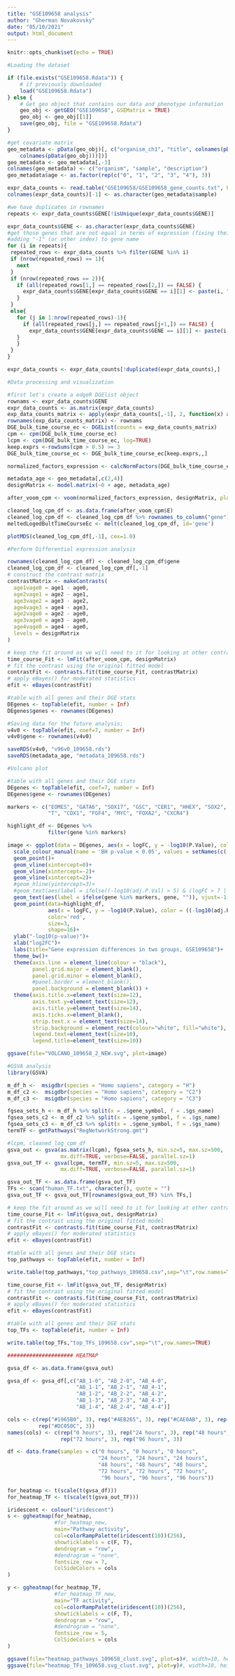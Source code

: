 ```yaml
---
title: "GSE109658 analysis"
author: "Gherman Novakovsky"
date: "05/10/2021"
output: html_document
---
```


```r
knitr::opts_chunk$set(echo = TRUE)
```

```r
#Loading the dataset

if (file.exists("GSE109658.Rdata")) {
    # if previously downloaded
    load("GSE109658.Rdata")
} else {
    # Get geo object that contains our data and phenotype information
    geo_obj <- getGEO("GSE109658", GSEMatrix = TRUE)
    geo_obj <- geo_obj[[1]]
    save(geo_obj, file = "GSE109658.Rdata")
}

#get covariate matrix
geo_metadata <- pData(geo_obj)[, c("organism_ch1", "title", colnames(pData(geo_obj))[grep("characteristics", 
    colnames(pData(geo_obj)))])]
geo_metadata <- geo_metadata[,-3]
colnames(geo_metadata) <- c("organism", "sample", "description")
geo_metadata$age <- as.factor(rep(c("0", "1", "2", "3", "4"), 3))

expr_data_counts <- read.table("GSE109658/GSE109658_gene_counts.txt", header=TRUE) 
colnames(expr_data_counts)[-1] <- as.character(geo_metadata$sample)

#we have duplicates in rownames
repeats <- expr_data_counts$GENE[!isUnique(expr_data_counts$GENE)]

expr_data_counts$GENE <- as.character(expr_data_counts$GENE)
#get those genes that are not equal in terms of expression (fixing their names)
#adding "-1" (or other index) to gene name
for (i in repeats){
 repeated_rows <- expr_data_counts %>% filter(GENE %in% i)
 if (nrow(repeated_rows) == 1){
   next
 }
 if (nrow(repeated_rows == 2)){
   if (all(repeated_rows[1,] == repeated_rows[2,]) == FALSE) {
     expr_data_counts$GENE[expr_data_counts$GENE == i][1] <- paste(i, "1", sep="-")
   }
 }
 else{
   for (j in 1:nrow(repeated_rows)-1){
     if (all(repeated_rows[j,] == repeated_rows[j+1,]) == FALSE) {
       expr_data_counts$GENE[expr_data_counts$GENE == i][1] <- paste(i, as.character(j), sep="-")
   }
   }
 }
}

expr_data_counts <- expr_data_counts[!duplicated(expr_data_counts),]
```

```r
#Data processing and visualization

#first let's create a edgeR DGElist object
rownams <- expr_data_counts$GENE
expr_data_counts <- as.matrix(expr_data_counts)
exp_data_counts_matrix <- apply(expr_data_counts[,-1], 2, function(x) as.numeric(x))
rownames(exp_data_counts_matrix) <- rownams
DGE_bulk_time_course_ec <- DGEList(counts = exp_data_counts_matrix) 
cpm <- cpm(DGE_bulk_time_course_ec)
lcpm <- cpm(DGE_bulk_time_course_ec, log=TRUE)
keep.exprs <-rowSums(cpm > 0.5) >= 3 
DGE_bulk_time_course_ec <- DGE_bulk_time_course_ec[keep.exprs,,]

normalized_factors_expression <- calcNormFactors(DGE_bulk_time_course_ec, method = "TMM") #calculation of scaling factors (for library size)

metadata_age <- geo_metadata[,c(2,4)]
designMatrix <- model.matrix(~0 + age, metadata_age)

after_voom_cpm <- voom(normalized_factors_expression, designMatrix, plot=FALSE)

cleaned_log_cpm_df <- as.data.frame(after_voom_cpm$E)
cleaned_log_cpm_df <- cleaned_log_cpm_df %>% rownames_to_column("gene")
meltedLogedBultTimeCourseEc <- melt(cleaned_log_cpm_df, id='gene')

plotMDS(cleaned_log_cpm_df[,-1], cex=1.0)
```

```r
#Perform Differential expression analysis

rownames(cleaned_log_cpm_df) <- cleaned_log_cpm_df$gene
cleaned_log_cpm_df <- cleaned_log_cpm_df[,-1]
# construct the contrast matrix
contrastMatrix <- makeContrasts(
  age1vage0 = age1 - age0,
  age2vage1 = age2 - age1,
  age3vage2 = age3 - age2,
  age4vage3 = age4 - age3,
  age2vage0 = age2 - age0,
  age3vage0 = age3 - age0,
  age4vage0 = age4 - age0,
  levels = designMatrix
)

# keep the fit around as we will need to it for looking at other contrasts later 
time_course_Fit <- lmFit(after_voom_cpm, designMatrix)
# fit the contrast using the original fitted model
contrastFit <- contrasts.fit(time_course_Fit, contrastMatrix)
# apply eBayes() for moderated statistics
efit <- eBayes(contrastFit)

#table with all genes and their DGE stats
DEgenes <- topTable(efit, number = Inf)
DEgenes$genes <- rownames(DEgenes)
```

```r
#Saving data for the future analysis;
v4v0 <- topTable(efit, coef=7, number = Inf)
v4v0$gene <- rownames(v4v0)

saveRDS(v4v0, "v96v0_109658.rds")
saveRDS(metadata_age, "metadata_109658.rds")
```

```r
#Volcano plot

#table with all genes and their DGE stats
DEgenes <- topTable(efit, coef=7, number = Inf)
DEgenes$gene <- rownames(DEgenes)

markers <- c("EOMES", "GATA6", "SOX17", "GSC", "CER1", "HHEX", "SOX2", "POU5F1", "NANOG", "MYCN", 
             "T", "CDX1", "FGF4", "MYC", "FOXA2", "CXCR4")

highlight_df <- DEgenes %>% 
             filter(gene %in% markers)

image <- ggplot(data = DEgenes, aes(x = logFC, y = -log10(P.Value), color = ((-log10(adj.P.Val) > 3) & (logFC > 2 |   logFC < -2))))+
  scale_colour_manual(name = 'BH p-value < 0.05', values = setNames(c('#1965B0','#D1BBD7'),c(T, F)), labels = c("False", "True"))+
  geom_point()+
  geom_vline(xintercept=0)+
  geom_vline(xintercept=-2)+
  geom_vline(xintercept=2)+
  #geom_hline(yintercept=3)+
  #geom_text(aes(label = ifelse((-log10(adj.P.Val) > 5) & (logFC > 7 | logFC < -7), gene, "")), vjust=-1, color="black", size = 3)+
  geom_text(aes(label = ifelse(gene %in% markers, gene, "")), vjust=-1, color="black", size = 4)+
  geom_point(data=highlight_df, 
             aes(x = logFC, y = -log10(P.Value), color = ((-log10(adj.P.Val) > 3) & (logFC > 2 |   logFC < -2))), 
             color='red',
             size=3,
             shape=16)+
  ylab("-log10(p-value)")+
  xlab("log2FC")+
  labs(title="Gene expression differences in two groups, GSE109658")+
  theme_bw()+
  theme(axis.line = element_line(colour = "black"),
        panel.grid.major = element_blank(),
        panel.grid.minor = element_blank(),
        #panel.border = element_blank(),
        panel.background = element_blank()) +
  theme(axis.title.x=element_text(size=12),
        axis.text.y=element_text(size=12),
        axis.title.y=element_text(size=14),
        axis.ticks.x=element_blank(),
        strip.text.x = element_text(size=14),
        strip.background = element_rect(colour="white", fill="white"),
        legend.text=element_text(size=10),
        legend.title=element_text(size=10))

ggsave(file="VOLCANO_109658_2_NEW.svg", plot=image)
```

```r
#GSVA analysis
library(GSVA)

m_df_h <-  msigdbr(species = "Homo sapiens", category = "H")
m_df_c2 <-  msigdbr(species = "Homo sapiens", category = "C2")
m_df_c3 <-  msigdbr(species = "Homo sapiens", category = "C3")

fgsea_sets_h <- m_df_h %>% split(x = .$gene_symbol, f = .$gs_name)
fgsea_sets_c2 <- m_df_c2 %>% split(x = .$gene_symbol, f = .$gs_name)
fgsea_sets_c3 <- m_df_c3 %>% split(x = .$gene_symbol, f = .$gs_name)
termTF <- gmtPathways("RegNetworkStrong.gmt")

#lcpm, cleaned_log_cpm_df
gsva_out <- gsva(as.matrix(lcpm), fgsea_sets_h, min.sz=5, max.sz=500,
                 mx.diff=TRUE, verbose=FALSE, parallel.sz=1)
gsva_out_TF <- gsva(lcpm, termTF, min.sz=5, max.sz=500,
                 mx.diff=TRUE, verbose=FALSE, parallel.sz=1)

gsva_out_TF <- as.data.frame(gsva_out_TF)
TFs <- scan("human_TF.txt", character(), quote = "")
gsva_out_TF <- gsva_out_TF[rownames(gsva_out_TF) %in% TFs,]

# keep the fit around as we will need to it for looking at other contrasts later 
time_course_Fit <- lmFit(gsva_out, designMatrix)
# fit the contrast using the original fitted model
contrastFit <- contrasts.fit(time_course_Fit, contrastMatrix)
# apply eBayes() for moderated statistics
efit <- eBayes(contrastFit)

#table with all genes and their DGE stats
top_pathways <- topTable(efit, number = Inf)

write.table(top_pathways,"top_pathways_109658.csv",sep="\t",row.names=TRUE)

time_course_Fit <- lmFit(gsva_out_TF, designMatrix)
# fit the contrast using the original fitted model
contrastFit <- contrasts.fit(time_course_Fit, contrastMatrix)
# apply eBayes() for moderated statistics
efit <- eBayes(contrastFit)

#table with all genes and their DGE stats
top_TFs <- topTable(efit, number = Inf)

write.table(top_TFs,"top_TFs_109658.csv",sep="\t",row.names=TRUE)

##################### HEATMAP

gvsa_df <- as.data.frame(gsva_out)

gvsa_df <- gvsa_df[,c("AB_1-0", "AB_2-0", "AB_4-0",
                      "AB_1-1", "AB_2-1", "AB_4-1",
                      "AB_1-2", "AB_2-2", "AB_4-2",
                      "AB_1-3", "AB_2-3", "AB_4-3",
                      "AB_1-4", "AB_2-4", "AB_4-4")]

cols <- c(rep("#1965B0", 3), rep("#4EB265", 3), rep("#CAE0AB", 3), rep("#F7F056", 3),
          rep("#DC050C", 3))
names(cols) <- c(rep("0 hours", 3), rep("24 hours", 3), rep("48 hours", 3), 
                 rep("72 hours", 3), rep("96 hours", 3))

df <- data.frame(samples = c("0 hours", "0 hours", "0 hours",
                             "24 hours", "24 hours", "24 hours",
                             "48 hours", "48 hours", "48 hours",
                             "72 hours", "72 hours", "72 hours",
                              "96 hours", "96 hours", "96 hours"))

for_heatmap <- t(scale(t(gvsa_df)))
for_heatmap_TF <- t(scale(t(gsva_out_TF)))

iridescent <- colour("iridescent")
s <- ggheatmap(for_heatmap,
               #for_heatmap_new,
               main="Pathway activity",
               col=colorRampPalette(iridescent(10))(256),
               showticklabels = c(F, T),
               dendrogram = "row",
               #dendrogram = "none",
               fontsize_row = 7,
               ColSideColors = cols
)

y <- ggheatmap(for_heatmap_TF,
               #for_heatmap_TF_new,
               main="TF activity",
               col=colorRampPalette(iridescent(10))(256),
               showticklabels = c(F, T),
               dendrogram = "row",
               #dendrogram = "none",
               fontsize_row = 5,
               ColSideColors = cols
)

ggsave(file="heatmap_pathways_109658_clust.svg", plot=s)#, width=10, height=8)
ggsave(file="heatmap_TFs_109658.svg_clust.svg", plot=y)#, width=10, height=8)
```

